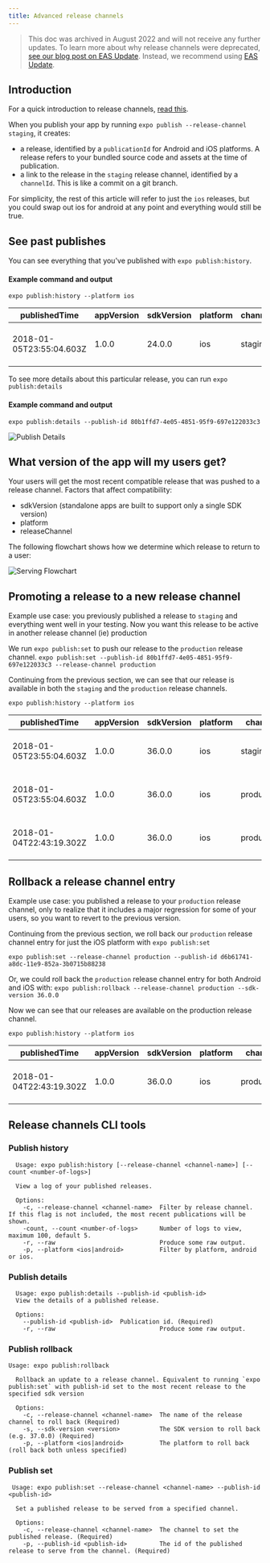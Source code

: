```yaml
---
title: Advanced release channels
---
```


> This doc was archived in August 2022 and will not receive any further updates. To learn more about why release channels were deprecated, [see our blog post on EAS Update](https://blog.expo.dev/eas-update-preview-progress-f504a30066fc#:~:text=Traditionally%2C%20Expo%20developers,need%20more%20control). Instead, we recommend using [EAS Update](/eas-update/introduction).

## Introduction

For a quick introduction to release channels, [read this](/archive/classic-updates/release-channels/).

When you publish your app by running `expo publish --release-channel staging`, it creates:

- a release, identified by a `publicationId` for Android and iOS platforms. A release refers to your bundled source code and assets at the time of publication.
- a link to the release in the `staging` release channel, identified by a `channelId`. This is like a commit on a git branch.

For simplicity, the rest of this article will refer to just the `ios` releases, but you could swap out ios for android at any point and everything would still be true.

## See past publishes

You can see everything that you've published with `expo publish:history`.

#### Example command and output

`expo publish:history --platform ios`

| publishedTime            | appVersion | sdkVersion | platform | channel | publicationId                        |
| ------------------------ | ---------- | ---------- | -------- | ------- | ------------------------------------ |
| 2018-01-05T23:55:04.603Z | 1.0.0      | 24.0.0     | ios      | staging | 80b1ffd7-4e05-4851-95f9-697e122033c3 |

To see more details about this particular release, you can run `expo publish:details`

#### Example command and output

`expo publish:details --publish-id 80b1ffd7-4e05-4851-95f9-697e122033c3`

![Publish Details](/static/images/release-channels-pub-details-1.png)

## What version of the app will my users get?

Your users will get the most recent compatible release that was pushed to a release channel. Factors that affect compatibility:

- sdkVersion (standalone apps are built to support only a single SDK version)
- platform
- releaseChannel

The following flowchart shows how we determine which release to return to a user:

![Serving Flowchart](/static/images/release-channels-flowchart.png)

## Promoting a release to a new release channel

Example use case: you previously published a release to `staging` and everything went well in your testing. Now you want this release to be active in another release channel (ie) production

We run `expo publish:set` to push our release to the `production` release channel.
`expo publish:set --publish-id 80b1ffd7-4e05-4851-95f9-697e122033c3 --release-channel production`

Continuing from the previous section, we can see that our release is available in both the `staging` and the `production` release channels.

`expo publish:history --platform ios`

| publishedTime            | appVersion | sdkVersion | platform | channel    | publicationId                        |
| ------------------------ | ---------- | ---------- | -------- | ---------- | ------------------------------------ |
| 2018-01-05T23:55:04.603Z | 1.0.0      | 36.0.0     | ios      | staging    | 80b1ffd7-4e05-4851-95f9-697e122033c3 |
| 2018-01-05T23:55:04.603Z | 1.0.0      | 36.0.0     | ios      | production | 80b1ffd7-4e05-4851-95f9-697e122033c3 |
| 2018-01-04T22:43:19.302Z | 1.0.0      | 36.0.0     | ios      | production | d6b61741-a8dc-11e9-852a-3b0715b88238 |

## Rollback a release channel entry

Example use case: you published a release to your `production` release channel, only to realize that it includes a major regression for some of your users, so you want to revert to the previous version.

Continuing from the previous section, we roll back our `production` release channel entry for just the iOS platform with `expo publish:set`

`expo publish:set --release-channel production --publish-id d6b61741-a8dc-11e9-852a-3b0715b88238`

Or, we could roll back the `production` release channel entry for both Android and iOS with:
`expo publish:rollback --release-channel production --sdk-version 36.0.0`

Now we can see that our releases are available on the production release channel.

`expo publish:history --platform ios`

| publishedTime            | appVersion | sdkVersion | platform | channel    | publicationId                        |
| ------------------------ | ---------- | ---------- | -------- | ---------- | ------------------------------------ |
| 2018-01-04T22:43:19.302Z | 1.0.0      | 36.0.0     | ios      | production | d6b61741-a8dc-11e9-852a-3b0715b88238 |

## Release channels CLI tools

### Publish history

```text
  Usage: expo publish:history [--release-channel <channel-name>] [--count <number-of-logs>]

  View a log of your published releases.

  Options:
    -c, --release-channel <channel-name>  Filter by release channel. If this flag is not included, the most recent publications will be shown.
    -count, --count <number-of-logs>      Number of logs to view, maximum 100, default 5.
    -r, --raw                             Produce some raw output.
    -p, --platform <ios|android>          Filter by platform, android or ios.
```

### Publish details

```text
  Usage: expo publish:details --publish-id <publish-id>
  View the details of a published release.

  Options:
    --publish-id <publish-id>  Publication id. (Required)
    -r, --raw                             Produce some raw output.
```

### Publish rollback

```text
Usage: expo publish:rollback

  Rollback an update to a release channel. Equivalent to running `expo publish:set` with publish-id set to the most recent release to the specified sdk version

  Options:
    -c, --release-channel <channel-name>  The name of the release channel to roll back (Required)
    -s, --sdk-version <version>           The SDK version to roll back (e.g. 37.0.0) (Required)
    -p, --platform <ios|android>          The platform to roll back (roll back both unless specified)
```

### Publish set

```text
 Usage: expo publish:set --release-channel <channel-name> --publish-id <publish-id>

  Set a published release to be served from a specified channel.

  Options:
    -c, --release-channel <channel-name>  The channel to set the published release. (Required)
    -p, --publish-id <publish-id>         The id of the published release to serve from the channel. (Required)
```
